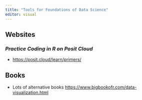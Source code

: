 ```yaml
---
title: "Tools for Foundations of Data Science"
editor: visual
---
```


::: {#hero-heading}
:::

## **Websites**

### *Practice Coding in R on Posit Cloud*

-   <https://posit.cloud/learn/primers/>

## **Books**

-   Lots of alternative books <https://www.bigbookofr.com/data-visualization.html>
